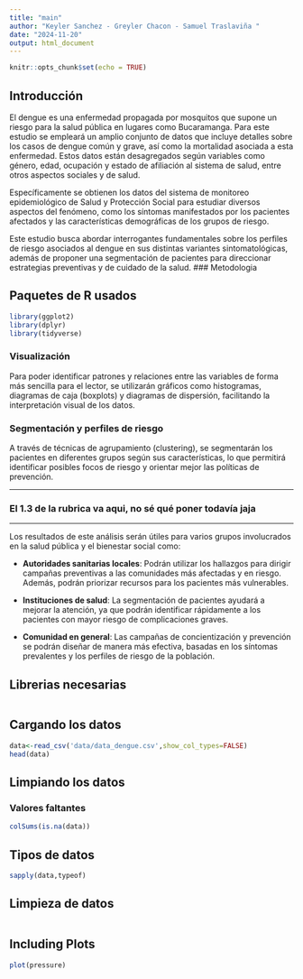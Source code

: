 ```yaml
---
title: "main"
author: "Keyler Sanchez - Greyler Chacon - Samuel Traslaviña "
date: "2024-11-20"
output: html_document
---
```


```r
knitr::opts_chunk$set(echo = TRUE)
```

## Introducción

El dengue es una enfermedad propagada por mosquitos que supone un riesgo para la salud pública en lugares como Bucaramanga. Para este estudio se empleará un amplio conjunto de datos que incluye detalles sobre los casos de dengue común y grave, así como la mortalidad asociada a esta enfermedad. Estos datos están desagregados según variables como género, edad, ocupación y estado de afiliación al sistema de salud, entre otros aspectos sociales y de salud.

Específicamente se obtienen los datos del sistema de monitoreo epidemiológico de Salud y Protección Social para estudiar diversos aspectos del fenómeno, como los síntomas manifestados por los pacientes afectados y las características demográficas de los grupos de riesgo.

Este estudio busca abordar interrogantes fundamentales sobre los perfiles de riesgo asociados al dengue en sus distintas variantes sintomatológicas, además de proponer una segmentación de pacientes para direccionar estrategias preventivas y de cuidado de la salud.
### Metodologia

## Paquetes de R usados
```r
library(ggplot2)
library(dplyr)
library(tidyverse)
```


### Visualización
Para poder identificar patrones y relaciones entre las variables de forma más sencilla para el lector, se utilizarán gráficos como histogramas, diagramas de caja (boxplots) y diagramas de dispersión, facilitando la interpretación visual de los datos.

### Segmentación y perfiles de riesgo
A través de técnicas de agrupamiento (clustering), se segmentarán los pacientes en diferentes grupos según sus características, lo que permitirá identificar posibles focos de riesgo y orientar mejor las políticas de prevención.

---

### El 1.3 de la rubrica va aqui, no sé qué poner todavía jaja

---

Los resultados de este análisis serán útiles para varios grupos involucrados en la salud pública y el bienestar social como:

- **Autoridades sanitarias locales**: Podrán utilizar los hallazgos para dirigir campañas preventivas a las comunidades más afectadas y en riesgo. Además, podrán priorizar recursos para los pacientes más vulnerables.
  
- **Instituciones de salud**: La segmentación de pacientes ayudará a mejorar la atención, ya que podrán identificar rápidamente a los pacientes con mayor riesgo de complicaciones graves.
  
- **Comunidad en general**: Las campañas de concientización y prevención se podrán diseñar de manera más efectiva, basadas en los síntomas prevalentes y los perfiles de riesgo de la población.


## Librerias necesarias
```r

```

## Cargando los datos
```r
data<-read_csv('data/data_dengue.csv',show_col_types=FALSE)
head(data)
```
## Limpiando los datos
### Valores faltantes
```r
colSums(is.na(data))
```
## Tipos de datos
```r
sapply(data,typeof)
```
## Limpieza de datos 
```r

```

## Including Plots



```r
plot(pressure)
```

